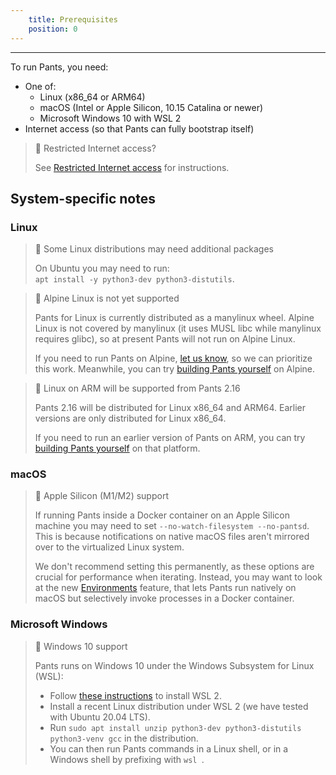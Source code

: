 ```yaml
---
    title: Prerequisites
    position: 0
---
```




---

To run Pants, you need:

- One of: 
  - Linux (x86_64 or ARM64)
  - macOS (Intel or Apple Silicon, 10.15 Catalina or newer)
  - Microsoft Windows 10 with WSL 2
- Internet access (so that Pants can fully bootstrap itself)

> 📘 Restricted Internet access?
> 
> See [Restricted Internet access](doc:restricted-internet-access) for instructions.

System-specific notes
---------------------

### Linux

> 🚧 Some Linux distributions may need additional packages
> 
> On Ubuntu you may need to run:  
> `apt install -y python3-dev python3-distutils`.

> 🚧 Alpine Linux is not yet supported
> 
> Pants for Linux is currently distributed as a manylinux wheel. Alpine Linux is not covered by manylinux (it uses MUSL libc while manylinux requires glibc), so at present Pants will not run on Alpine Linux. 
> 
> If you need to run Pants on Alpine, [let us know](doc:community), so we can prioritize this work. Meanwhile, you can try [building Pants yourself](doc:manual-installation#building-pants-from-sources) on Alpine.

> 🚧 Linux on ARM will be supported from Pants 2.16
> 
> Pants 2.16 will be distributed for Linux x86_64 and ARM64. Earlier versions are only distributed for Linux x86_64.
> 
> If you need to run an earlier version of Pants on ARM, you can try [building Pants yourself](doc:manual-installation#building-pants-from-sources) on that platform.

### macOS

> 📘 Apple Silicon (M1/M2) support
>
> If running Pants inside a Docker container on an Apple Silicon machine you may need to set `--no-watch-filesystem --no-pantsd`. This is because notifications on native macOS files aren't mirrored over to the virtualized Linux system.
> 
> We don't recommend setting this permanently, as these options are crucial for performance when iterating. Instead, you may want to look at the new [Environments](doc:environments) feature, that lets Pants run natively on macOS but selectively invoke processes in a Docker container.

### Microsoft Windows

> 📘 Windows 10 support
> 
> Pants runs on Windows 10 under the Windows Subsystem for Linux (WSL):
> 
> - Follow [these instructions](https://docs.microsoft.com/en-us/windows/wsl/install-win10) to install WSL 2. 
> - Install a recent Linux distribution under WSL 2 (we have tested with Ubuntu 20.04 LTS).
> - Run `sudo apt install unzip python3-dev python3-distutils python3-venv gcc` in the distribution.
> - You can then run Pants commands in a Linux shell, or in a Windows shell by prefixing with `wsl `.